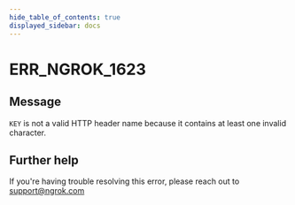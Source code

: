 ```yaml
---
hide_table_of_contents: true
displayed_sidebar: docs
---
```



# ERR_NGROK_1623

## Message

`KEY` is not a valid HTTP header name because it contains at least one invalid character.

<ErrorDetails error="err_ngrok_1623" />

## Further help

If you're having trouble resolving this error, please reach out to [support@ngrok.com](mailto:support@ngrok.com?subject=Help%20with%20ERR_NGROK_1623)

